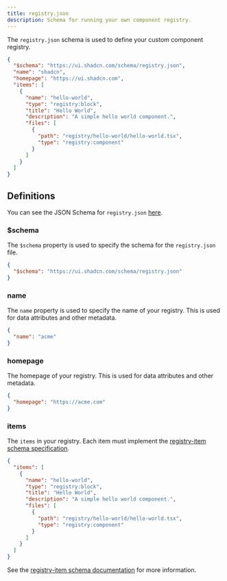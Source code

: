 ```yaml
---
title: registry.json
description: Schema for running your own component registry.
---
```


The `registry.json` schema is used to define your custom component registry.

```json title="registry.json" showLineNumbers
{
  "$schema": "https://ui.shadcn.com/schema/registry.json",
  "name": "shadcn",
  "homepage": "https://ui.shadcn.com",
  "items": [
    {
      "name": "hello-world",
      "type": "registry:block",
      "title": "Hello World",
      "description": "A simple hello world component.",
      "files": [
        {
          "path": "registry/hello-world/hello-world.tsx",
          "type": "registry:component"
        }
      ]
    }
  ]
}
```

## Definitions

You can see the JSON Schema for `registry.json` [here](https://ui.shadcn.com/schema/registry.json).

### $schema

The `$schema` property is used to specify the schema for the `registry.json` file.

```json title="registry.json" showLineNumbers
{
  "$schema": "https://ui.shadcn.com/schema/registry.json"
}
```

### name

The `name` property is used to specify the name of your registry. This is used for data attributes and other metadata.

```json title="registry.json" showLineNumbers
{
  "name": "acme"
}
```

### homepage

The homepage of your registry. This is used for data attributes and other metadata.

```json title="registry.json" showLineNumbers
{
  "homepage": "https://acme.com"
}
```

### items

The `items` in your registry. Each item must implement the [registry-item schema specification](https://nyxbui.design/schema/registry-item.json).

```json title="registry.json" showLineNumbers
{
  "items": [
    {
      "name": "hello-world",
      "type": "registry:block",
      "title": "Hello World",
      "description": "A simple hello world component.",
      "files": [
        {
          "path": "registry/hello-world/hello-world.tsx",
          "type": "registry:component"
        }
      ]
    }
  ]
}
```

See the [registry-item schema documentation](/docs/registry/registry-item) for more information.
